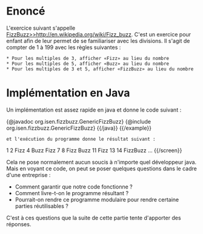 = Enoncé =

L'exercice suivant s'appelle [[FizzBuzz>>http://en.wikipedia.org/wiki/Fizz_buzz]]. C'est un exercice pour enfant afin de leur permet de se familiariser avec les divisions. Il s'agit de compter de 1 à 199 avec les règles suivantes : 

 * Pour les multiples de 3, afficher «Fizz» au lieu du nombre 
 * Pour les multiples de 5, afficher «Buzz» au lieu du nombre 
 * Pour les multiples de 3 et 5, afficher «FizzBuzz» au lieu du nombre 

= Implémentation en Java =

Un implémentation est assez rapide en java  et donne le code suivant :

{{example title="FizzBuzz en java première version"}}
{{java}}
{@javadoc org.isen.fizzbuzz.GenericFizzBuzz}
{@include org.isen.fizzbuzz.GenericFizzBuzz}
{{/java}}
{{/example}}

 et l'exécution du programme donne le résultat suivant :

{{screen}}
1
2
Fizz
4
Buzz
Fizz
7
8
Fizz
Buzz
11
Fizz
13
14
FizzBuzz
...
{{/screen}}

Cela ne pose normalement aucun soucis à n'importe quel développeur java. Mais en voyant ce code, on peut se poser quelques questions dans le cadre d'une entreprise :

* Comment garantir que notre code fonctionne ?
* Comment livre-t-on le programme résultant ?
* Pourrait-on rendre ce programme modulaire pour rendre certaine parties réutilisables ?

C'est à ces questions que la suite de cette partie tente d'apporter des réponses. 


